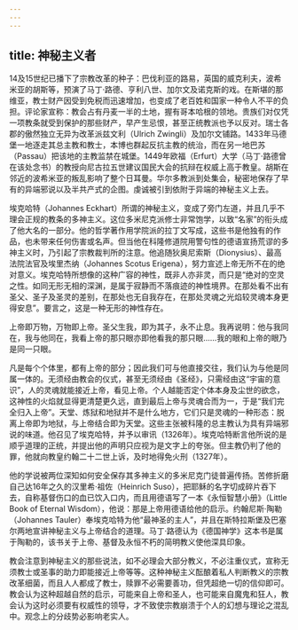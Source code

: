 ```yaml
---
---
---
```

title: 神秘主义者
---




14及15世纪已播下了宗教改革的种子：巴伐利亚的路易，英国的威克利夫，波希米亚的胡斯等，预演了马丁·路德、亨利八世、加尔文及诺克斯的戏。在斯堪的那维亚，教士财产因受到免税而迅速增加，也变成了老百姓和国家一种令人不平的负担。评论家宣称：教会占有丹麦一半的土地，握有哥本哈根的领地。贵族们对仅凭一项教条就受到保护的那些财产，早产生忌恨，甚至正统教派也予以反对。瑞士各郡的傲然独立无异为改革派兹文利（Ulrich Zwingli）及加尔文铺路。1433年马德堡一地逐走其总主教和教士，本博也群起反抗主教的统治，而在另一地巴苏（Passau）把该地的主教监禁在城堡。1449年欧福（Erfurt）大学（马丁·路德曾在该处念书）的教授向尼古拉五世建议国民大会的抗辩在权威上高于教皇。胡斯在邻近的波希米亚的叛乱影响了整个日耳曼。华尔多教派到处集会，秘密地保存了早有的异端邪说以及半共产式的企图。虔诚被引到依附于异端的神秘主义上去。

埃克哈特（Johannes Eckhart）所谓的神秘主义，变成了旁门左道，并且几乎不理会正规的教条的多神主义。这位多米尼克派修士非常饱学，以致“名家”的衔头成了他大名的一部分。他的哲学著作用学院派的拉丁文写成，这些书是他独有的作品，也未带来任何伤害或名声。但当他在科隆修道院用警句性的德语宣扬荒谬的多神主义时，乃引起了宗教裁判所的注意。他追随狄奥尼索斯（Dionysius）、最高法院法官及埃里杰纳（Johannes Scotus Erigena），努力宣述上帝无所不在的绝对意义。埃克哈特所想像的这种广容的神性，既非人亦非灵，而只是“绝对的空灵之性。如同无形无相的深渊，是属于寂静而不落痕迹的神性境界。在那处看不出有圣父、圣子及圣灵的差别，在那处也无自我存在，在那处灵魂之光焰较灵魂本身更得安息”。要言之，这是一种无形的神性存在。

上帝即万物，万物即上帝。圣父生我，即为其子，永不止息。我再说明：他与我同在，我与他同在，我看上帝的那只眼亦即他看我的那只眼……我的眼和上帝的眼乃是同一只眼。



凡是每个个体里，都有上帝的部分；因此我们可与他直接交往，我们认为与他是同属一体的。无须经由教会的仪式，甚至无须经由《圣经》，只需经由这“宇宙的意识”，人的灵魂就能接近上帝，看见上帝。个人越能否定个体本身及尘世的欲念，这神性的火焰就显得更清楚更久远，直到最后上帝与灵魂合而为一，于是“我们完全归入上帝”。天堂、炼狱和地狱并不是什么地方，它们只是灵魂的一种形态：脱离上帝即为地狱，与上帝结合即为天堂。这些主张被科隆的总主教认为具有异端邪说的味道。他召见了埃克哈特，并予以审讯（1326年）。埃克哈特断言他所说的是顺乎道理的正统，并提出他的声明只应视为是文字上的夸张。但主教仍判了他的罪，他就向教皇约翰二十二世上诉，及时地得免火刑（1327年）。

他的学说被两位深知如何安全保存其多神主义的多米尼克门徒普遍传扬。苦修折磨自己达16年之久的汉里希·祖佐（Heinrich Suso），把耶稣的名字切成碎片吞下去，自称基督伤口的血已饮入口内，而且用德语写了一本《永恒智慧小册》（Little Book of Eternal Wisdom），他说：那是上帝用德语给他的启示。约翰尼斯·陶勒（Johannes Tauler）奉埃克哈特为他“最神圣的主人”，并且在斯特拉斯堡及巴塞尔两地宣讲神秘主义与上帝结合的道理。马丁·路德认为《德国神学》这本书是属于陶勒的，该书关于上帝、基督及永恒不朽的简明教义使他深具印象。

教会注意到神秘主义的那些说法，如不必理会大部分教义，不必注重仪式，宣称无须教士或圣事的助力即能接近上帝等等。这种神秘主义酝酿着私人判断教义的宗教改革细菌，而且人人都成了教士，赎罪不必需要善功，但凭超绝一切的信仰即可。教会认为这种超越自然的启示，可能来自上帝和圣人，也可能来自魔鬼和狂人，教会认为这时必须要有权威性的领导，才不致使宗教崩溃于个人的幻想与理论之混乱中。观念上的分歧势必影响老实人。